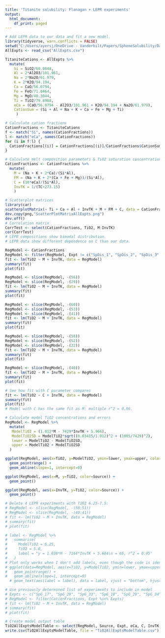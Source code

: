 ```yaml
---
title: 'Titanite solubility: Flanagan + LEPR experiments'
output:
  html_document:
    df_print: paged
---
```

```r
# Add LEPR data to our data and fit a new model.
library(tidyverse, warn.conflicts = FALSE)
setwd("C:/Users/ayersj/OneDrive - Vanderbilt/Papers/SpheneSolubility/DataAnalysis/TitaniteExpts")
AllExpts <- read_csv("AllExpts.csv")
```

```r
TitaniteCations <- AllExpts %>%
  mutate(
    Si = SiO2/60.0848,
    Al = 2*Al2O3/101.961,
    Na = 2*Na2O/61.979,
    K = 2*K2O/94.194,
    Ca = CaO/56.0794,
    Fe = FeO/71.8464,
    Mg = MgO/40.3044,
    Ti = TiO2/79.8988,
    eCa = (CaO/56.0794 - Al2O3/101.961 + K2O/94.194 + Na2O/61.979),
    CationSum = (Si + Al + Na + K + Ca + Fe + Mg + Ti)
     )
```

```r
# Calculate cation fractions
CationFractions <- TitaniteCations
f <- match("Si", names(CationFractions))
l <- match("eCa", names(CationFractions))
for (i in f:l) {
  CationFractions[(i)] = CationFractions[(i)]/CationFractions$CationSum
}

```

```r
# Calculate melt composition parameters & TiO2 saturation concentration
CationFractions <- CationFractions %>%
  mutate(
    M = (Na + K + 2*Ca)/(Si*Al),
    FM = (Na + K + 2*(Ca + Fe + Mg))/(Si*Al),
    C = (10*eCa)/(Si*Al),
    InvTK = 1/(TC+273.15)
    )
```

```r
# Scatterplot matrices
library(car)
scatterplotMatrix(~ Ti + Ca + Al + InvTK + M + FM + C, data = CationFractions, groups = CationFractions$Source, smooth = FALSE)
dev.copy(png,"ScatterPlotMatrixAllExpts.png")
dev.off()   
# Correlation matrix
CorrTest <- select(CationFractions, TiO2, M:InvTK)
cor(CorrTest)
# LEPR compositions show bimodal distribution. 
# LEPR data show different dependence on C than our data. 
```

```r
RegModel <- CationFractions
RegModel <- filter(RegModel, Expt != c("SpDis_1", "SpDis_2", "SpDis_3", "ASI200"))
fit <- lm(TiO2 ~ M + InvTK, data = RegModel)
summary(fit)
plot(fit)
```

```r
RegModel <- slice(RegModel, -(56))
RegModel <- slice(RegModel, -(29))
fit <- lm(TiO2 ~ M + InvTK, data = RegModel)
summary(fit)
plot(fit)
```

```r
RegModel <- slice(RegModel, -(60))
RegModel <- slice(RegModel, -(53))
RegModel <- slice(RegModel, -(41))
fit <- lm(TiO2 ~ M + InvTK, data = RegModel)
summary(fit)
plot(fit)
```


```r
RegModel <- slice(RegModel, -(58))
RegModel <- slice(RegModel, -(52))
RegModel <- slice(RegModel, -(22))
fit <- lm(TiO2 ~ M + InvTK, data = RegModel)
summary(fit)
plot(fit)
```

```r
RegModel <- slice(RegModel, -(40))
fit <- lm(TiO2 ~ M + InvTK, data = RegModel)
summary(fit)
plot(fit)
```


```r
# See how fit with C parameter compares
fit <- lm(TiO2 ~ C + InvTK, data = RegModel)
summary(fit)
plot(fit)
# Model with C has the same fit as M: multiple r^2 = 0.96.
```


```r
# Calculate model TiO2 concentrations and errors
RegModel <- RegModel %>%
  mutate(
   ModelTiO2 = (1.012*M - 7429*InvTK + 5.966),
   ModelTiO2SD = ModelTiO2*sqrt((0.03415/1.012)^2 + (1005/7429)^2),
   lower = ModelTiO2 - ModelTiO2SD,
   upper = ModelTiO2 + ModelTiO2SD
  )
```

```r
ggplot(RegModel, aes(x=TiO2, y=ModelTiO2, ymin=lower, ymax=upper, color=Source)) +
  geom_pointrange() +
  geom_abline(slope=1, intercept=0)
```

```r
ggplot(RegModel, aes(x=M, y=TiO2, color=Source)) +
  geom_point()
```

```r
ggplot(RegModel, aes(x=InvTK, y=TiO2, color=Source)) +
  geom_point()
```

```r
# Delete 4 LEPR experiments with TiO2 6.25-7.5:
# RegModel <- slice(RegModel, -(50:51))
# RegModel <- slice(RegModel, -(40:41))
# fit <- lm(TiO2 ~ M + InvTK, data = RegModel)
# summary(fit)
# plot(fit)
```

```r
# label <- RegModel %>%
#   summarise(
#     ModelTiO2 = 6.25,
#     TiO2 = 5.0,
#     label = "y = 1.038*M - 7164*InvTK + 5.684\n = 65, r^2 = 0.95"
#   )
# Plot only works when I don't add labels, even though the code is identical to that in Chpt. 28 of Wickham and Grolemund "R for Data Science" 
# ggplot(data=RegModel, aes(x=TiO2, y=ModelTiO2, ymin=lower, ymax=upper, color=Source)) +
#   geom_pointrange() +
#   geom_abline(slope=1, intercept=0)  
  # geom_text(aes(label = label), data = label, vjust = "bottom", hjust = "right")
```

```r
# Use previously determined list of experiments to include in model
# Expts <- c("SpG_17", "SpG_29", "SpG_33", "SpG_18", "SpG_20", "SpG_34", "SpG_32", "SpG_11", "SpG_23", "SpG_7", "SpG_12", "SpG_8", "SpG_10", "SpDis_18", "SpDis_21", "SpDis_17", "SpDis_7", "SpDis_10", "SpDis_11", "SpDis_12", "SpDis_13", "SpDis_15", "SpG_30", "SpDis_4", "SpDis_16", "SpG_15", "SpG_16", "SpG_19", "ND-002-18", "ND-002-20", "HL220-without", "HL220-25", "HL220-50", "HL220-100", "HL220-250", "HL220-1500", "HL220-2500", "HL220-5000", "HL220-15000", "HL220-60000", "HL220-75000", "HL240-100", "HL240-250", "HL240-500", "HL240-2000", "HL240-5000", "HL240-20000", "HL240-45000", "HL22REE-200", "SH2K", "SH2Na", "ASI220", "ASI240", "ASI250", "ASI280", "DAC", "RHY", "1044BA", "1044A", "1044T", "1045BA", "1045A", "1045T", "1046BA", "1046A", "1046T", "1056BA", "1056A", "1056T")
# RegModel <- filter(CationFractions, Expt %in% Expts)
# fit <- lm(TiO2 ~ M + InvTK, data = RegModel)
# summary(fit)
# plot(fit)

```


```r
# Create model output table
TiO2AllExptsModelTable <- select(RegModel, Source, Expt, eCa, C, InvTK, TiO2, ModelTiO2, ModelTiO2SD)
write.csv(TiO2AllExptsModelTable, file = "TiO2AllExptsModelTable.csv")
```
